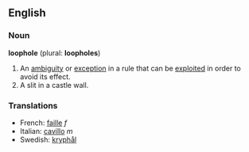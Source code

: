 ==English==

===Noun===
'''loophole''' (plural: '''loopholes''')

# An [[ambiguity]] or [[exception]] in a rule that can be [[exploit]]ed in order to avoid its effect.
# A slit in a castle wall.

===Translations===
*French: [[faille]] ''f''
*Italian: [[cavillo]] ''m''
*Swedish: [[kryphål]]
